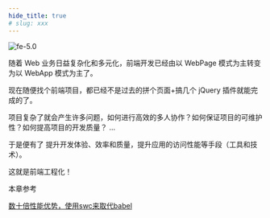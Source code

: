 ```yaml
---
hide_title: true
# slug: xxx
---
```


![fe-5.0](/img/fe/5.0.jpg)

随着 Web 业务日益复杂化和多元化，前端开发已经由以 WebPage 模式为主转变为以 WebApp 模式为主了。

现在随便找个前端项目，都已经不是过去的拼个页面+搞几个 jQuery 插件就能完成的了。

项目复杂了就会产生许多问题，如何进行高效的多人协作？如何保证项目的可维护性？如何提高项目的开发质量？
...

于是便有了 提升开发体验、效率和质量，提升应用的访问性能等手段（工具和技术）。

这就是前端工程化！

<Divider>本章参考</Divider>

[数十倍性能优势，使用swc来取代babel](https://cloud.tencent.com/developer/article/1982061)
